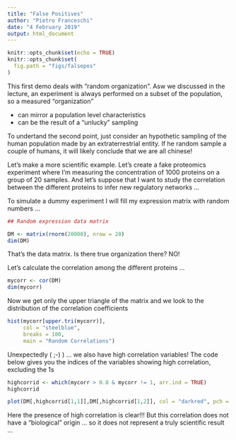 ```yaml
---
title: "False Positives"
author: "Pietro Franceschi"
date: "4 February 2019"
output: html_document
---
```



```r
knitr::opts_chunk$set(echo = TRUE)
knitr::opts_chunk$set(
  fig.path = "figs/falsepos"
)
```

This first demo deals with "random organization". Asw we discussed in the lecture, an experiment is always performed on a subset of the population, so a measured "organization" 

* can mirror a population level characteristics
* can be the result of a "unlucky" sampling

To undertand the second point, just consider an hypothetic sampling of the human population made by an extraterrestrial entity. If he random sample a couple of humans, it will likely conclude that we are all chinese! 

Let's make a more scientific example. Let's create a fake proteomics experiment where I'm measuring the concentration of 1000 proteins on a group of 20 samples. And let's suppose that I want to study the correlation between the different proteins to infer new regulatory networks ...

To simulate a dummy experiment I will fill my expression matrix with random numbers ...

```r
## Random expression data matrix

DM <- matrix(rnorm(20000), nrow = 20)
dim(DM)

```

That's the data matrix. Is there true organization there? NO!

Let's calculate the correlation among the different proteins ...

```r
mycorr <- cor(DM)
dim(mycorr)
```

Now we get only the upper triangle of the matrix and we look to the distribution of the correlation coefficients

```r
hist(mycorr[upper.tri(mycorr)], 
     col = "steelblue", 
     breaks = 100,
     main = "Random Correlations")


```

Unexpectedly ( ;-) ) ... we also have high correlation variables!
The code below gives you the indices of the variables showing high correlation, excluding the 1s


```r
highcorrid <- which(mycorr > 0.8 & mycorr != 1, arr.ind = TRUE)
highcorrid
```


```r
plot(DM[,highcorrid[1,1]],DM[,highcorrid[1,2]], col = "darkred", pch = 19, cex = 2)
```


Here the presence of high correlation is clear!!!
But this correlation does not have a "biological" origin ... so it does not represent a truly scientific result ...
